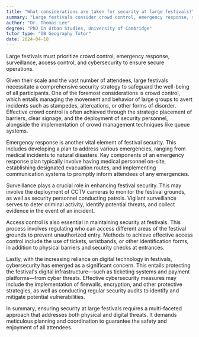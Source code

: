 ```yaml
---
title: "What considerations are taken for security at large festivals?"
summary: "Large festivals consider crowd control, emergency response, surveillance, access control, and cybersecurity for secure operations."
author: "Dr. Thomas Lee"
degree: "PhD in Urban Studies, University of Cambridge"
tutor_type: "IB Geography Tutor"
date: 2024-04-18
---
```


Large festivals must prioritize crowd control, emergency response, surveillance, access control, and cybersecurity to ensure secure operations.

Given their scale and the vast number of attendees, large festivals necessitate a comprehensive security strategy to safeguard the well-being of all participants. One of the foremost considerations is crowd control, which entails managing the movement and behavior of large groups to avert incidents such as stampedes, altercations, or other forms of disorder. Effective crowd control is often achieved through the strategic placement of barriers, clear signage, and the deployment of security personnel, alongside the implementation of crowd management techniques like queue systems.

Emergency response is another vital element of festival security. This includes developing a plan to address various emergencies, ranging from medical incidents to natural disasters. Key components of an emergency response plan typically involve having medical personnel on-site, establishing designated evacuation routes, and implementing communication systems to promptly inform attendees of any emergencies.

Surveillance plays a crucial role in enhancing festival security. This may involve the deployment of CCTV cameras to monitor the festival grounds, as well as security personnel conducting patrols. Vigilant surveillance serves to deter criminal activity, identify potential threats, and collect evidence in the event of an incident.

Access control is also essential in maintaining security at festivals. This process involves regulating who can access different areas of the festival grounds to prevent unauthorized entry. Methods to achieve effective access control include the use of tickets, wristbands, or other identification forms, in addition to physical barriers and security checks at entrances.

Lastly, with the increasing reliance on digital technology in festivals, cybersecurity has emerged as a significant concern. This entails protecting the festival's digital infrastructure—such as ticketing systems and payment platforms—from cyber threats. Effective cybersecurity measures may include the implementation of firewalls, encryption, and other protective strategies, as well as conducting regular security audits to identify and mitigate potential vulnerabilities.

In summary, ensuring security at large festivals requires a multi-faceted approach that addresses both physical and digital threats. It demands meticulous planning and coordination to guarantee the safety and enjoyment of all attendees.
    